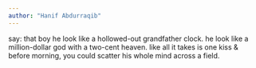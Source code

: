 ```yaml
---
author: "Hanif Abdurraqib"
---
```


say: that boy he look like a hollowed-out grandfather clock. he look like a million-dollar god with a two-cent heaven. like all it takes is one kiss & before morning, you could scatter his whole mind across a field.


